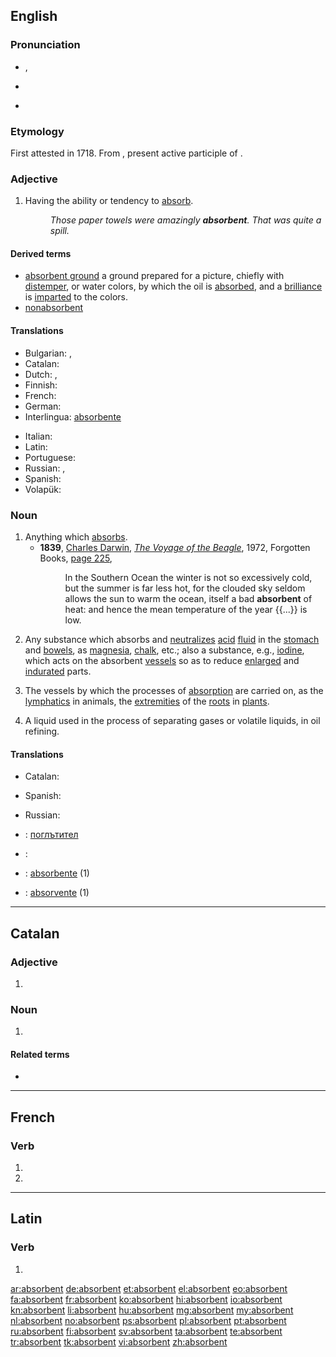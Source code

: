 ==English==

===Pronunciation===
* {{a|UK}} {{IPA|/əbsˈɔː(r)bənt/}}, {{X-SAMPA|/@bs'O:(r)b@nt/}}
* {{a|US}} {{IPA|/æb.ˈsɔr.bənt/|/æb.ˈzɔr.bənt/|/əb.ˈsɔr.bənt/|/əb.ˈzɔr.bənt/}}
* {{audio|en-us-absorbent.ogg|Audio (US)}}

===Etymology===
First attested in 1718. From {{etyl|la|en}} {{term|absorbens|absorbēns|lang=la}}, present active participle of {{term|absorbeo|absorbeō|absorb|lang=la}}.

===Adjective===
{{en-adj}}

# Having the ability or tendency to [[absorb]].
#: ''Those paper towels were amazingly '''absorbent'''. That was quite a spill.''

====Derived terms====
{{rfc}}
* [[absorbent ground]] {{context|painting}} a ground prepared for a picture, chiefly with [[distemper]], or water colors, by which the oil is [[absorbed]], and a [[brilliance]] is [[imparted]] to the colors.
* [[nonabsorbent]]

====Translations====
{{trans-top|absorbing}}
* Bulgarian: {{t|bg|попиващ}},  {{t|bg|поглъщащ}}
* Catalan: {{t|ca|absorbent}}
* Dutch: {{t|nl|absorberend}}, {{t|nl|wateropnemend}}
* Finnish: {{t|fi|imukykyinen}}
* French: {{t+|fr|absorbant}}
* German: {{t|de|saugfähig}}
* Interlingua: [[absorbente]]
{{trans-mid}}
* Italian: {{t-|it|assorbente}}
* Latin: {{t|la|absorbens}}
* Portuguese: {{t+|pt|absorvente}}
* Russian: {{t+|ru|абсорбирующий|tr=absorbirújuščij}}, {{t+|ru|гигроскопичный|tr=gigroskopíčnyj}}
* Spanish: {{t+|es|absorbente}}
* Volapük: {{t|vo|nüsugik}}
{{trans-bottom}}

===Noun===
{{en-noun}}

# Anything which [[absorbs]].
#* '''1839''', [[w:Charles_Darwin|Charles Darwin]], ''[[w:The Voyage of the Beagle|The Voyage of the Beagle]]'', 1972, Forgotten Books, [http://books.google.com.au/books?id=HalyPrin8MAC&pg=PA225&dq=%22The+ocean,+itself+a+bad+absorbent+of+heat%22&hl=en&ei=tKLOTaCeLYyOvQOE0pCeBg&sa=X&oi=book_result&ct=result&resnum=1&ved=0CDkQ6AEwAA#v=onepage&q=%22The%20ocean%2C%20itself%20a%20bad%20absorbent%20of%20heat%22&f=false page 225],
#*: In the Southern Ocean the winter is not so excessively cold, but the summer is far less hot, for the clouded sky seldom allows the sun to warm the ocean, itself a bad '''absorbent''' of heat: and hence the mean temperature of the year {{...}} is low.
# {{context|medicine}} Any substance which absorbs and [[neutralize]]s [[acid]] [[fluid]] in the [[stomach]] and [[bowels]], as [[magnesia]], [[chalk]], etc.; also a substance, e.g., [[iodine]], which acts on the absorbent [[vessels]] so as to reduce [[enlarged]] and [[indurate]]d parts.
# {{context|physiology|pluralized}} The vessels by which the processes of [[absorption]] are carried on, as the [[lymphatics]] in animals, the [[extremities]] of the [[roots]] in [[plants]].
# {{context|chemistry}} A liquid used in the process of separating gases or volatile liquids, in oil refining.

====Translations====
{{trans-top|anything which absorbs}}
* Catalan: {{t|ca|absorbent|m}}
{{trans-mid}}
* Spanish: {{t|es|absorbente|m}}
{{trans-bottom}}

{{trans-top|substance which absorbs and neutralizes acid fluid}}
* Russian: {{t+|ru|абсорбент|m|tr=absorbént}}
{{trans-mid}}
{{trans-bottom}}

{{checktrans-top}}
* {{ttbc|Bulgarian}}: [[поглътител]]
* {{ttbc|French}}: {{t+|fr|absorbant|m}}
* {{ttbc|Interlingua}}: [[absorbente]] (1)
{{trans-mid}}
* {{ttbc|Portuguese}}: [[absorvente]] {{m}} (1)
{{trans-bottom}}

----

==Catalan==

===Adjective===
{{ca-adj|type=mf}}

# {{l|en|absorbent}}

===Noun===
{{ca-noun|m}}

# {{l|en|absorbent}}

====Related terms====
* {{l|ca|absorbir}}

----

==French==

===Verb===
{{fr-verb-form}}

# {{conjugation of|absorber||3|p|pres|ind|lang=fr}}
# {{conjugation of|absorber||3|p|pres|sub|lang=fr}}

----

==Latin==

===Verb===
{{la-verb-form|absorbent}}

# {{conjugation of|absorbeo|absorbeō|3|p|pres|act|ind|lang=la}}

[[ar:absorbent]]
[[de:absorbent]]
[[et:absorbent]]
[[el:absorbent]]
[[eo:absorbent]]
[[fa:absorbent]]
[[fr:absorbent]]
[[ko:absorbent]]
[[hi:absorbent]]
[[io:absorbent]]
[[kn:absorbent]]
[[li:absorbent]]
[[hu:absorbent]]
[[mg:absorbent]]
[[my:absorbent]]
[[nl:absorbent]]
[[no:absorbent]]
[[ps:absorbent]]
[[pl:absorbent]]
[[pt:absorbent]]
[[ru:absorbent]]
[[fi:absorbent]]
[[sv:absorbent]]
[[ta:absorbent]]
[[te:absorbent]]
[[tr:absorbent]]
[[tk:absorbent]]
[[vi:absorbent]]
[[zh:absorbent]]